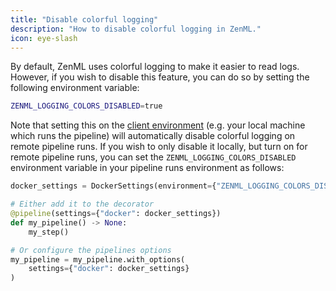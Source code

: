 ```yaml
---
title: "Disable colorful logging"
description: "How to disable colorful logging in ZenML."
icon: eye-slash
---
```


By default, ZenML uses colorful logging to make it easier to read logs. However, if you wish to disable this feature, you can do so by setting the following environment variable:

```bash
ZENML_LOGGING_COLORS_DISABLED=true
```

Note that setting this on the [client environment](/versions/0.66.0/how-to/configure-python-environments#client-environment-or-the-runner-environment) (e.g. your local machine which runs the pipeline) will automatically disable colorful logging on remote pipeline runs. If you wish to only disable it locally, but turn on for remote pipeline runs, you can set the `ZENML_LOGGING_COLORS_DISABLED` environment variable in your pipeline runs environment as follows:

```py
docker_settings = DockerSettings(environment={"ZENML_LOGGING_COLORS_DISABLED": "false"})

# Either add it to the decorator
@pipeline(settings={"docker": docker_settings})
def my_pipeline() -> None:
    my_step()

# Or configure the pipelines options
my_pipeline = my_pipeline.with_options(
    settings={"docker": docker_settings}
)
```

